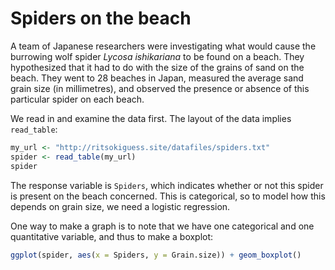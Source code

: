 # Spiders on the beach

A team of Japanese researchers were investigating what would cause the burrowing wolf spider *Lycosa ishikariana* to be found on a beach. They hypothesized that it had to do with the size of the grains of sand on the beach. They went to 28 beaches in Japan, measured the average sand grain size (in millimetres), and observed the presence or absence of this particular spider on each beach.

We read in and examine the data first. The layout of the data implies `read_table`:

```r
my_url <- "http://ritsokiguess.site/datafiles/spiders.txt"
spider <- read_table(my_url)
spider
```

The response variable is `Spiders`, which indicates whether or not this spider is present on the beach concerned. This is categorical, so to model how this depends on grain size, we need a logistic regression.

One way to make a graph is to note that we have one categorical and one quantitative variable, and thus to make a boxplot:

```r
ggplot(spider, aes(x = Spiders, y = Grain.size)) + geom_boxplot()
```


